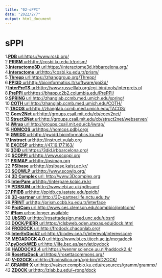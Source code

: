 ---
title: "02-sPPI"
date: "2022/2/7"
output: html_document
---

# sPPI

1.[**PDB** url:https://www.rcsb.org/](https://www.rcsb.org/)  
2.[**PRISM** url:http://cosbi.ku.edu.tr/prism/](http://cosbi.ku.edu.tr/prism/)  
3.[**Interactome3D** url:https://interactome3d.irbbarcelona.org/](https://interactome3d.irbbarcelona.org/)  
4.[**Interactome** url:http://cosbi.ku.edu.tr/prism/](INSIDER	http://interactomeinsider.yulab.org/)  
5.[**Threpp** url:https://zhanggroup.org/Threpp/](https://zhanggroup.org/Threpp/)  
6.[**PPI3D** url:http://bioinformatics.lt/software/ppi3d/](http://bioinformatics.lt/software/ppi3d/)  
7.[**InterPreTS** url:http://www.russelllab.org/cgi-bin/tools/interprets.pl](http://www.russelllab.org/cgi-bin/tools/interprets.pl)  
8.[**PrePPI** url:https://bhapp.c2b2.columbia.edu/PrePPI/](https://bhapp.c2b2.columbia.edu/PrePPI/)  
9.[**SPRING** url:http://zhanglab.ccmb.med.umich.edu/spring/](http://zhanglab.ccmb.med.umich.edu/spring/)  
10.[**COTH** url:http://zhanglab.ccmb.med.umich.edu/COTH/](http://zhanglab.ccmb.med.umich.edu/COTH/)  
11.[**TACOS** url:http://zhanglab.ccmb.med.umich.edu/TACOS/](http://zhanglab.ccmb.med.umich.edu/TACOS/)  
12.[**Coev2Net** url:http://groups.csail.mit.edu/cb/coev2net/](http://groups.csail.mit.edu/cb/coev2net/)  
13.[**Struct2Net** url:http://groups.csail.mit.edu/cb/struct2net/webserver/](http://groups.csail.mit.edu/cb/struct2net/webserver/)  
14.[**iWrap** url:http://groups.csail.mit.edu/cb/iwrap/](http://groups.csail.mit.edu/cb/iwrap/)  
15.[**HOMCOS** url:https://homcos.pdbj.org/](https://homcos.pdbj.org/)  
16.[**GWIDD** url:http://gwidd.bioinformatics.ku.edu](http://gwidd.bioinformatics.ku.edu)  
17.[**Instruct** url:http://instruct.yulab.org](http://instruct.yulab.org)  
18.[**EXCESP** url:http://47.19.177.163/](http://47.19.177.163/)  
19.[**3DID** url:https://3did.irbbarcelona.org/](https://3did.irbbarcelona.org/)  
20.[**SCOPPI** url:http://www.scoppi.org](http://www.scoppi.org)  
21.[**PSIMAP** url:http://psimap.org](http://psimap.org)  
22.[**PSIbase** url:http://psibase.kaist.ac.kr/](http://psibase.kaist.ac.kr/)  
23.[**SCOWLP** url:http://www.scowlp.org/](http://www.scowlp.org/)  
24.[**3D Complex** url:	http://www.3Dcomplex.org](http://www.3Dcomplex.org)  
25.[**InterPare	** url:http://interpare.kobic.re.kr](http://interpare.kobic.re.kr)  
26.[**PDBSUM** url:http://www.ebi.ac.uk/pdbsum/](http://www.ebi.ac.uk/pdbsum/)  
27.[**PPIDB** url:http://ppidb.cs.iastate.edu/ppidb/](http://ppidb.cs.iastate.edu/ppidb/)  
28.[**3D-partner** url:http://3D-partner.life.nctu.edu.tw](http://3D-partner.life.nctu.edu.tw)  
29.[**PRINT** url:http://prism.ccbb.ku.edu.tr/interface](http://prism.ccbb.ku.edu.tr/interface)  
30.[**ProtCom** url:http://www.ces.clemson.edu/compbio/protcom/](http://www.ces.clemson.edu/compbio/protcom/)  
31.[**iPfam** url:no longer available]()  
32.[**UbSRD** url:http://rosettadesign.med.unc.edu/ubsrd](http://rosettadesign.med.unc.edu/ubsrd)  
33.[**DOCK/PIERR** url:https://clsbweb.oden.utexas.edu/dock.html](https://clsbweb.oden.utexas.edu/dock.html)  
34.[**FRODOCK** url:http://frodock.chaconlab.org/](http://frodock.chaconlab.org/)  
35.[**InterEvDock2** url:http://biodev.cea.fr/interevol/interevscore](http://biodev.cea.fr/interevol/interevscore)  
36.[**MEGADOCK 4.0** url:http://www.bi.cs.titech.ac.jp/megadock](http://www.bi.cs.titech.ac.jp/megadock)  
37.[**pyDockWEB** url:http://life.bsc.es/servlet/pydock](http://life.bsc.es/servlet/pydock)  		
38.[**HADDOCK2.4** url:https://wenmr.science.uu.nl/haddock2.4/](https://wenmr.science.uu.nl/haddock2.4/)  
39.[**RosettaDock** url:https://rosettacommons.org/](https://rosettacommons.org/)  
40.[**V-D2OCK** url:http://bioinsilico.org/cgi-bin/VD2OCK/](http://bioinsilico.org/cgi-bin/VD2OCK/)  
41.[**GRAMM-X** url:http://vakser.compbio.ku.edu/resources/gramm/grammx/](http://vakser.compbio.ku.edu/resources/gramm/grammx/)  
42.[**ZDOCK** url:http://zlab.bu.edu/~rong/dock](http://zlab.bu.edu/~rong/dock)  

